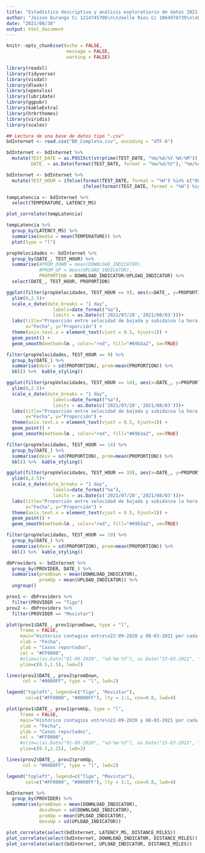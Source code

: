 ```yaml
---
title: "Estadística descriptiva y análisis exploratiorio de datos 2021-1\n\nTrabajo grupal 2"
author: "Jeison Durango Cc 1214745706\n\nJoelle Rios Cc 1064978739\n\nDaniela Guardia Cuervo Cc 1007675467"
date: "2021/08/30"
output: html_document
---
```


```r
knitr::opts_chunk$set(echo = FALSE,
                      message = FALSE,
                      warning = FALSE)
```

```r
library(readxl)
library(tidyverse)
library(visdat)
library(dlookr)
library(openxlsx)
library(lubridate)
library(ggpubr)
library(kableExtra)
library(hrbrthemes)
library(viridis)
library(scales)
```

```r
## Lectura de una base de datos tipo ".csv"
bdInternet <- read.csv("BD_Completa.csv", encoding = "UTF-8")

bdInternet <- bdInternet %>%
  mutate(TEST_DATE = as.POSIXct(strptime(TEST_DATE, "%m/%d/%Y %H:%M")),
         DATE_ = as.Date(format(TEST_DATE, format = "%m/%d/%Y"), "%m/%d/%Y"))

bdInternet <- bdInternet %>%
  mutate(TEST_HOUR = ifelse(format(TEST_DATE, format = "%H") %in% c("08", "09"), 9,
                            ifelse(format(TEST_DATE, format = "%H") %in% c("13", "14"), 14, 19)))
```

```r
tempLatencia <- bdInternet %>%
  select(TEMPERATURE, LATENCY_MS)

plot_correlate(tempLatencia)
```

```r
tempLatencia %>%
  group_by(LATENCY_MS) %>%
  summarise(media = mean(TEMPERATURE)) %>%
  plot(type = "l")
```
```r
propVelocidades <- bdInternet %>%
  group_by(DATE_, TEST_HOUR) %>%
  summarise(#PROM_DOWN = mean(DOWNLOAD_INDICATOR),
            #PROM_UP = mean(UPLOAD_INDICATOR),
            PROPORTION = DOWNLOAD_INDICATOR/UPLOAD_INDICATOR) %>%
  select(DATE_, TEST_HOUR, PROPORTION)
```

```r
ggplot(filter(propVelocidades, TEST_HOUR == 9), aes(x=DATE_, y=PROPORTION)) +
  ylim(0,2.5)+
  scale_x_date(date_breaks = "1 day", 
                 labels=date_format("%a"),
                 limits = as.Date(c('2021/07/28','2021/08/03')))+
  labs(title="Proporción entre velocidad de bajada y subida\na la hora 9.",
       x="Fecha", y="Proporción") +
  theme(axis.text.x = element_text(vjust = 0.5, hjust=1)) +
  geom_point() +
  geom_smooth(method=lm , color="red", fill="#69b3a2", se=TRUE)

filter(propVelocidades, TEST_HOUR == 9) %>%
  group_by(DATE_) %>%
  summarise(desv = sd(PROPORTION), prom=mean(PROPORTION)) %>% 
  kbl() %>%  kable_styling()
```
```r
ggplot(filter(propVelocidades, TEST_HOUR == 14), aes(x=DATE_, y=PROPORTION)) +
  ylim(0,2.5)+
  scale_x_date(date_breaks = "1 day", 
                 labels=date_format("%a"),
                 limits = as.Date(c('2021/07/28','2021/08/03')))+
  labs(title="Proporción entre velocidad de bajada y subida\na la hora 14.",
       x="Fecha", y="Proporción") +
  theme(axis.text.x = element_text(vjust = 0.5, hjust=1)) +
  geom_point() +
  geom_smooth(method=lm , color="red", fill="#69b3a2", se=TRUE)

filter(propVelocidades, TEST_HOUR == 14) %>%
  group_by(DATE_) %>%
  summarise(desv = sd(PROPORTION), prom=mean(PROPORTION)) %>% 
  kbl() %>%  kable_styling()
```
```r
ggplot(filter(propVelocidades, TEST_HOUR == 19), aes(x=DATE_, y=PROPORTION)) +
  ylim(0,2.5)+
  scale_x_date(date_breaks = "1 day", 
                 labels=date_format("%a"),
                 limits = as.Date(c('2021/07/28','2021/08/03')))+
  labs(title="Proporción entre velocidad de bajada y subida\na la hora 19.",
       x="Fecha", y="Proporción") +
  theme(axis.text.x = element_text(vjust = 0.5, hjust=1)) +
  geom_point() +
  geom_smooth(method=lm , color="red", fill="#69b3a2", se=TRUE)

filter(propVelocidades, TEST_HOUR == 19) %>%
  group_by(DATE_) %>%
  summarise(desv = sd(PROPORTION), prom=mean(PROPORTION)) %>% 
  kbl() %>%  kable_styling()
```
```r
dbProviders <- bdInternet %>%
  group_by(PROVIDER, DATE_) %>%
  summarise(promDown = mean(DOWNLOAD_INDICATOR),
            promUp = mean(UPLOAD_INDICATOR)) %>%
  ungroup()

prov1 <- dbProviders %>%
  filter(PROVIDER == "Tigo")
prov2 <- dbProviders %>%
  filter(PROVIDER == "Movistar")
```
```r
plot(prov1$DATE_, prov1$promDown, type = "l",
     frame = FALSE,
     main="Histórico contagios entre\n22-09-2020 y 08-03-2021 por cada grupo etario",
     xlab = "Fecha",
     ylab = "Casos reportados",
     col = "#FF0000",
     #xlim=c(as.Date("01-09-2020", "%d-%m-%Y"), as.Date("15-03-2021", "%d-%m-%Y")),
     ylim=c(0.5,1.5), lwd=2)

lines(prov2$DATE_, prov2$promDown,
      col = "#0000FF", type = "l", lwd=2)

legend("topleft", legend=c("Tigo", "Movistar"),
       col=c("#FF0000", "#0000FF"), lty = 1:1, cex=0.8, lwd=4)
```

```r
plot(prov1$DATE_, prov1$promUp, type = "l",
     frame = FALSE,
     main="Histórico contagios entre\n22-09-2020 y 08-03-2021 por cada grupo etario",
     xlab = "Fecha",
     ylab = "Casos reportados",
     col = "#FF0000",
     #xlim=c(as.Date("01-09-2020", "%d-%m-%Y"), as.Date("15-03-2021", "%d-%m-%Y")),
     ylim=c(0.5,2.25), lwd=2)

lines(prov2$DATE_, prov2$promUp,
      col = "#0000FF", type = "l", lwd=2)

legend("topleft", legend=c("Tigo", "Movistar"),
       col=c("#FF0000", "#0000FF"), lty = 1:1, cex=0.8, lwd=4)
```
```r
bdInternet %>%
  group_by(PROVIDER) %>%
  summarise(promDown = mean(DOWNLOAD_INDICATOR),
            desvDown = sd(DOWNLOAD_INDICATOR),
            promUp = mean(UPLOAD_INDICATOR),
            desvUp = sd(UPLOAD_INDICATOR))
```
```r
plot_correlate(select(bdInternet, LATENCY_MS, DISTANCE_MILES))
plot_correlate(select(bdInternet, DOWNLOAD_INDICATOR, DISTANCE_MILES))
plot_correlate(select(bdInternet, UPLOAD_INDICATOR, DISTANCE_MILES))
```







